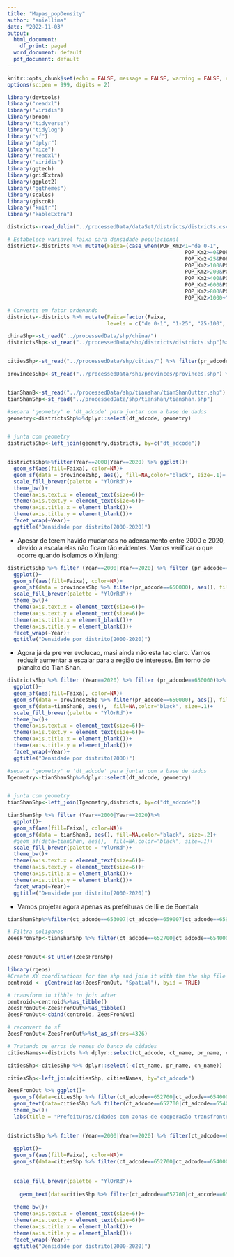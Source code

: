 ```yaml
---
title: "Mapas_popDensity"
author: "aniellima"
date: "2022-11-03"
output:
  html_document:
    df_print: paged
  word_document: default
  pdf_document: default
---
```


```r
knitr::opts_chunk$set(echo = FALSE, message = FALSE, warning = FALSE, error = FALSE)
options(scipen = 999, digits = 2)
```


```r
library(devtools)
library("readxl")
library("viridis")
library(broom)
library("tidyverse")
library("tidylog")
library("sf")
library("dplyr")
library("mice")
library("readxl")
library("viridis")
library(ggtech)
library(gridExtra)
library(ggplot2)
library("ggthemes")
library(scales)
library(giscoR)
library("knitr")
library("kableExtra")
```


```r
districts<-read_delim("../processedData/dataSet/districts/districts.csv", col_types = "cccccccdddddicccc")%>%filter(pr_adcode!=710000)# filtra Taiwan fora.
```




```r
# Estabelece variavel faixa para densidade populacional  
districts<-districts %>% mutate(Faixa=(case_when(POP_Km2<1~"de 0-1",
                                                         POP_Km2>=0&POP_Km2<=25~"1-25",
                                                         POP_Km2>25&POP_Km2<=100~"25-100",
                                                         POP_Km2>100&POP_Km2<=200~"100-200",
                                                         POP_Km2>200&POP_Km2<=400~"200-400",
                                                         POP_Km2>400&POP_Km2<=600~"400-600",
                                                         POP_Km2>600&POP_Km2<=800~"600-800",
                                                         POP_Km2>800&POP_Km2<=1000~"800-1000",
                                                         POP_Km2>1000~"acima de 1000")))

# Converte em fator ordenando
districts<-districts %>% mutate(Faixa=factor(Faixa,
                                levels = c("de 0-1", "1-25", "25-100", "100-200", "200-400", "400-600", "600-800", "800-1000", "acima de 1000"), ordered = T))
```





```r
chinaShp<-st_read("../processedData/shp/china/")
districtsShp<-st_read("../processedData/shp/districts/districts.shp")%>%filter(pr_adcode!=710000)# filtra Taiwan fora. 


citiesShp<-st_read("../processedData/shp/cities/") %>% filter(pr_adcode!=710000)# filtra Taiwan fora. 

provincesShp<-st_read("../processedData/shp/provinces/provinces.shp") %>% filter(pr_adcode!=710000)# filtra Taiwan fora. 


tianShanB<-st_read("../processedData/shp/tianshan/tianShanOutter.shp")
tianShanShp<-st_read("../processedData/shp/tianshan/tianshan.shp")
```


```r
#separa 'geometry' e 'dt_adcode' para juntar com a base de dados
geometry<-districtsShp%>%dplyr::select(dt_adcode, geometry)


# junta com geometry
districtsShp<-left_join(geometry,districts, by=c("dt_adcode"))
```


```r

```


```r
districtsShp%>%filter(Year==2000|Year==2020) %>% ggplot()+
  geom_sf(aes(fill=Faixa), color=NA)+
  geom_sf(data = provincesShp, aes(), fill=NA,color="black", size=.1)+
  scale_fill_brewer(palette = "YlOrRd")+
  theme_bw()+
  theme(axis.text.x = element_text(size=6))+
  theme(axis.text.y = element_text(size=6))+
  theme(axis.title.x = element_blank())+
  theme(axis.title.y = element_blank())+
  facet_wrap(~Year)+
  ggtitle("Densidade por distrito(2000-2020)")
```


* Apesar de terem havido mudancas no adensamento entre 2000 e 2020, devido a escala elas não ficam tão evidentes. Vamos verificar o que ocorre quando isolamos o Xinjiang:

```r
districtsShp %>% filter (Year==2000|Year==2020) %>% filter (pr_adcode==650000)%>%
  ggplot()+
  geom_sf(aes(fill=Faixa), color=NA)+
  geom_sf(data = provincesShp %>% filter(pr_adcode==650000), aes(), fill=NA,color="black", size=.1)+
  scale_fill_brewer(palette = "YlOrRd")+
  theme_bw()+
  theme(axis.text.x = element_text(size=6))+
  theme(axis.text.y = element_text(size=6))+
  theme(axis.title.x = element_blank())+
  theme(axis.title.y = element_blank())+
  facet_wrap(~Year)+
  ggtitle("Densidade por distrito(2000-2020)")
```

* Agora já da pre ver evolucao, masi ainda não esta tao claro. Vamos reduzir aumentar a escalar para a região de interesse. Em torno do planalto do Tian Shan. 


```r
districtsShp %>% filter (Year==2020) %>% filter (pr_adcode==650000)%>%
  ggplot()+
  geom_sf(aes(fill=Faixa), color=NA)+
  geom_sf(data = provincesShp %>% filter(pr_adcode==650000), aes(), fill=NA,color="black", size=.1)+
  geom_sf(data=tianShanB, aes(),  fill=NA,color="black", size=.1)+
  scale_fill_brewer(palette = "YlOrRd")+
  theme_bw()+
  theme(axis.text.x = element_text(size=6))+
  theme(axis.text.y = element_text(size=6))+
  theme(axis.title.x = element_blank())+
  theme(axis.title.y = element_blank())+
  facet_wrap(~Year)+
  ggtitle("Densidade por distrito(2000)")
```



```r
#separa 'geometry' e 'dt_adcode' para juntar com a base de dados
Tgeometry<-tianShanShp%>%dplyr::select(dt_adcode, geometry)


# junta com geometry
tianShanShp<-left_join(Tgeometry,districts, by=c("dt_adcode"))
```



```r
tianShanShp %>% filter (Year==2000|Year==2020)%>% 
  ggplot()+
  geom_sf(aes(fill=Faixa), color=NA)+
  geom_sf(data = tianShanB, aes(), fill=NA,color="black", size=.2)+
  #geom_sf(data=tianShan, aes(),  fill=NA,color="black", size=.1)+
  scale_fill_brewer(palette = "YlOrRd")+
  theme_bw()+
  theme(axis.text.x = element_text(size=6))+
  theme(axis.text.y = element_text(size=6))+
  theme(axis.title.x = element_blank())+
  theme(axis.title.y = element_blank())+
  facet_wrap(~Year)+
  ggtitle("Densidade por distrito(2000-2020)")

```

* Vamos projetar agora apenas as prefeituras de Ili e de Boertala

```r
tianShanShp%>%filter(ct_adcode==653007|ct_adcode==659007|ct_adcode==659008)
```

```r
# Filtra poligonos 
ZeesFronShp<-tianShanShp %>% filter(ct_adcode==652700|ct_adcode==654000|ct_adcode==654200| ct_adcode==653007|ct_adcode==659007|ct_adcode==659008)


ZeesFronOut<-st_union(ZeesFronShp)

library(rgeos)
#Create XY coordinations for the shp and join it with the the shp file
centroid <- gCentroid(as(ZeesFronOut, "Spatial"), byid = TRUE)

# transform in tibble to join after
centroid<-centroid%>%as_tibble()
ZeesFronOut<-ZeesFronOut%>%as_tibble()
ZeesFronOut<-cbind(centroid, ZeesFronOut)

# reconvert to sf
ZeesFronOut<-ZeesFronOut%>%st_as_sf(crs=4326)
```



```r
# Tratando os erros de nomes do banco de cidades
citiesNames<-districts %>% dplyr::select(ct_adcode, ct_name, pr_name, cn_name) %>% distinct(ct_adcode, ct_name, pr_name, cn_name)

citiesShp<-citiesShp %>% dplyr::select(-c(ct_name, pr_name, cn_name))

citiesShp<-left_join(citiesShp, citiesNames, by="ct_adcode") 

```



```r
ZeesFronOut %>% ggplot()+ 
  geom_sf(data=citiesShp %>% filter(ct_adcode==652700|ct_adcode==654000|ct_adcode==654200), aes(fill=ct_name), size=.2)+
  geom_text(data=citiesShp %>% filter(ct_adcode==652700|ct_adcode==654000|ct_adcode==654200), aes(x=x, y=y,label =ct_name),size=5, color="#404040")+  
  theme_bw()+
  labs(title = "Prefeituras/cidades com zonas de cooperacão transfronteiricas")
  

```



```r
districtsShp %>% filter (Year==2000|Year==2020) %>% filter(ct_adcode==652700|ct_adcode==654000|ct_adcode==654200) %>% 
  
  ggplot()+
  geom_sf(aes(fill=Faixa), color=NA)+
  geom_sf(data=citiesShp %>% filter(ct_adcode==652700|ct_adcode==654000|ct_adcode==654200), aes(fill=NA), size=.2)+
  
  
  scale_fill_brewer(palette = "YlOrRd")+
  
    geom_text(data=citiesShp %>% filter(ct_adcode==652700|ct_adcode==654000|ct_adcode==654200), aes(x=x, y=y,label =ct_name),size=3, color="#404040")+
  
  theme_bw()+
  theme(axis.text.x = element_text(size=6))+
  theme(axis.text.y = element_text(size=6))+
  theme(axis.title.x = element_blank())+
  theme(axis.title.y = element_blank())+
  facet_wrap(~Year)+
  ggtitle("Densidade por distrito(2000-2020)")

```